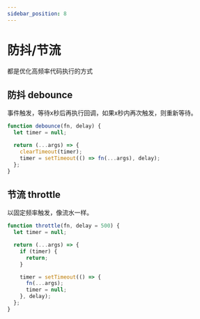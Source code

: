 ```yaml
---
sidebar_position: 8
---
```


# 防抖/节流

都是优化高频率代码执行的方式

## 防抖 debounce

事件触发，等待x秒后再执行回调，如果x秒内再次触发，则重新等待。

```javascript title="debounce"
function debounce(fn, delay) {
  let timer = null;

  return (...args) => {
    clearTimeout(timer);
    timer = setTimeout(() => fn(...args), delay);
  };
}
```

## 节流 throttle

以固定频率触发，像流水一样。

```javascript title="throttle"
function throttle(fn, delay = 500) {
  let timer = null;

  return (...args) => {
    if (timer) {
      return;
    }

    timer = setTimeout(() => {
      fn(...args);
      timer = null;
    }, delay);
  };
}
```


